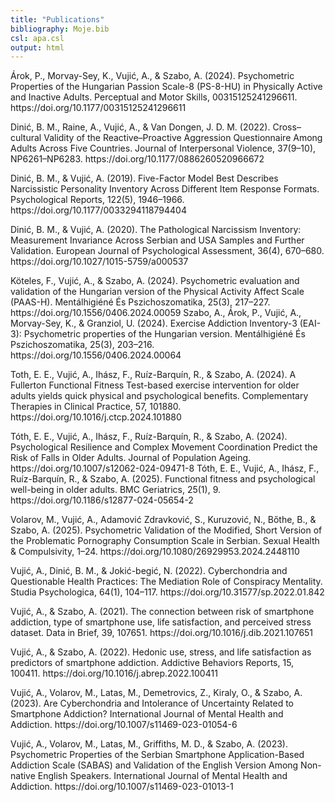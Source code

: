 ```yaml
---
title: "Publications"
bibliography: Moje.bib
csl: apa.csl
output: html
---
```



Árok, P., Morvay-Sey, K., Vujić, A., & Szabo, A. (2024). Psychometric Properties of the Hungarian Passion Scale-8 (PS-8-HU) in Physically Active and Inactive Adults. Perceptual and Motor Skills, 00315125241296611. https://doi.org/10.1177/00315125241296611

Dinić, B. M., Raine, A., Vujić, A., & Van Dongen, J. D. M. (2022). Cross–cultural Validity of the Reactive–Proactive Aggression Questionnaire Among Adults Across Five Countries. Journal of Interpersonal Violence, 37(9–10), NP6261–NP6283. https://doi.org/10.1177/0886260520966672

Dinić, B. M., & Vujić, A. (2019). Five-Factor Model Best Describes Narcissistic Personality Inventory Across Different Item Response Formats. Psychological Reports, 122(5), 1946–1966. https://doi.org/10.1177/0033294118794404

Dinić, B. M., & Vujić, A. (2020). The Pathological Narcissism Inventory: Measurement Invariance Across Serbian and USA Samples and Further Validation. European Journal of Psychological Assessment, 36(4), 670–680. https://doi.org/10.1027/1015-5759/a000537

Köteles, F., Vujić, A., & Szabo, A. (2024). Psychometric evaluation and validation of the Hungarian version of the Physical Activity Affect Scale (PAAS-H). Mentálhigiéné És Pszichoszomatika, 25(3), 217–227. https://doi.org/10.1556/0406.2024.00059
Szabo, A., Árok, P., Vujić, A., Morvay-Sey, K., & Granziol, U. (2024). Exercise Addiction Inventory-3 (EAI-3): Psychometric properties of the Hungarian version. Mentálhigiéné És Pszichoszomatika, 25(3), 203–216. https://doi.org/10.1556/0406.2024.00064

Toth, E. E., Vujić, A., Ihász, F., Ruíz-Barquín, R., & Szabo, A. (2024). A Fullerton Functional Fitness Test-based exercise intervention for older adults yields quick physical and psychological benefits. Complementary Therapies in Clinical Practice, 57, 101880. https://doi.org/10.1016/j.ctcp.2024.101880

Tóth, E. E., Vujić, A., Ihász, F., Ruíz-Barquín, R., & Szabo, A. (2024). Psychological Resilience and Complex Movement Coordination Predict the Risk of Falls in Older Adults. Journal of Population Ageing. https://doi.org/10.1007/s12062-024-09471-8
Tóth, E. E., Vujić, A., Ihász, F., Ruíz-Barquín, R., & Szabo, A. (2025). Functional fitness and psychological well-being in older adults. BMC Geriatrics, 25(1), 9. https://doi.org/10.1186/s12877-024-05654-2

Volarov, M., Vujić, A., Adamović Zdravković, S., Kuruzović, N., Bőthe, B., & Szabo, A. (2025). Psychometric Validation of the Modified, Short Version of the Problematic Pornography Consumption Scale in Serbian. Sexual Health & Compulsivity, 1–24. https://doi.org/10.1080/26929953.2024.2448110

Vujić, A., Dinić, B. M., & Jokić-begić, N. (2022). Cyberchondria and Questionable Health Practices: The Mediation Role of Conspiracy Mentality. Studia Psychologica, 64(1), 104–117. https://doi.org/10.31577/sp.2022.01.842

Vujić, A., & Szabo, A. (2021). The connection between risk of smartphone addiction, type of smartphone use, life satisfaction, and perceived stress dataset. Data in Brief, 39, 107651. https://doi.org/10.1016/j.dib.2021.107651

Vujić, A., & Szabo, A. (2022). Hedonic use, stress, and life satisfaction as predictors of smartphone addiction. Addictive Behaviors Reports, 15, 100411. https://doi.org/10.1016/j.abrep.2022.100411

Vujić, A., Volarov, M., Latas, M., Demetrovics, Z., Kiraly, O., & Szabo, A. (2023). Are Cyberchondria and Intolerance of Uncertainty Related to Smartphone Addiction? International Journal of Mental Health and Addiction. https://doi.org/10.1007/s11469-023-01054-6

Vujić, A., Volarov, M., Latas, M., Griffiths, M. D., & Szabo, A. (2023). Psychometric Properties of the Serbian Smartphone Application-Based Addiction Scale (SABAS) and Validation of the English Version Among Non-native English Speakers. International Journal of Mental Health and Addiction. https://doi.org/10.1007/s11469-023-01013-1